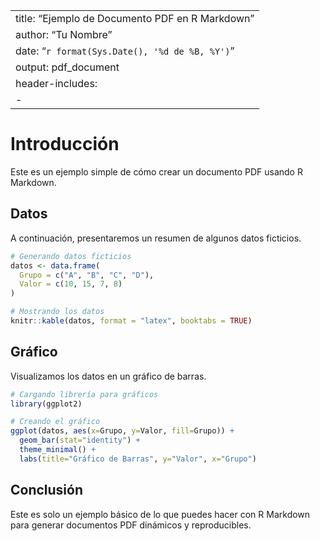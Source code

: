 
---
title: "Ejemplo de Documento PDF en R Markdown"
author: "Tu Nombre"
date: "`r format(Sys.Date(), '%d de %B, %Y')`"
output: pdf_document
header-includes:
   - \usepackage{booktabs}
---

# Introducción

Este es un ejemplo simple de cómo crear un documento PDF usando R Markdown.

## Datos

A continuación, presentaremos un resumen de algunos datos ficticios.

```r
# Generando datos ficticios
datos <- data.frame(
  Grupo = c("A", "B", "C", "D"),
  Valor = c(10, 15, 7, 8)
)

# Mostrando los datos
knitr::kable(datos, format = "latex", booktabs = TRUE)
```

## Gráfico

Visualizamos los datos en un gráfico de barras.

```r
# Cargando librería para gráficos
library(ggplot2)

# Creando el gráfico
ggplot(datos, aes(x=Grupo, y=Valor, fill=Grupo)) +
  geom_bar(stat="identity") +
  theme_minimal() +
  labs(title="Gráfico de Barras", y="Valor", x="Grupo")
```

## Conclusión

Este es solo un ejemplo básico de lo que puedes hacer con R Markdown para generar documentos PDF dinámicos y reproducibles.
